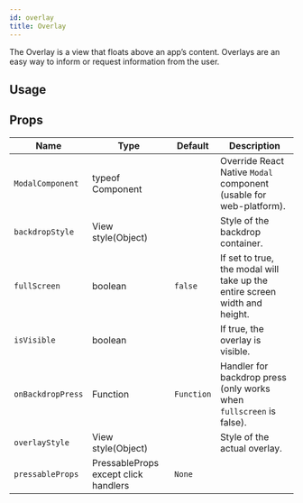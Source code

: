 ```yaml
---
id: overlay
title: Overlay
---
```



The Overlay is a view that floats above an app’s content.
Overlays are an easy way to inform or request information from the user.

## Usage

<Usage />

## Props

<div class='table-responsive'>

| Name              | Type                                 | Default    | Description                                                                |
| ----------------- | ------------------------------------ | ---------- | -------------------------------------------------------------------------- |
| `ModalComponent`  | typeof Component                     |            | Override React Native `Modal` component (usable for web-platform).         |
| `backdropStyle`   | View style(Object)                   |            | Style of the backdrop container.                                           |
| `fullScreen`      | boolean                              | `false`    | If set to true, the modal will take up the entire screen width and height. |
| `isVisible`       | boolean                              |            | If true, the overlay is visible.                                           |
| `onBackdropPress` | Function                             | `Function` | Handler for backdrop press (only works when `fullscreen` is false).        |
| `overlayStyle`    | View style(Object)                   |            | Style of the actual overlay.                                               |
| `pressableProps`  | PressableProps except click handlers | `None`     |                                                                            |

</div>
